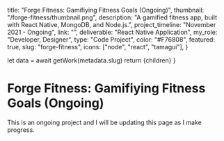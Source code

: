 
  title: "Forge Fitness: Gamifiying Fitness Goals (Ongoing)",
  thumbnail: "/forge-fitness/thumbnail.png",
  description:
    "A gamified fitness app, built with React Native, MongoDB, and Node.js.",
  project_timeline: "November 2021 - Ongoing",
  link: "",
  deliverable: "React Native Application",
  my_role: "Developer, Designer",
  type: "Code Project",
  color: "#F76808",
  featured: true,
  slug: "forge-fitness",
    icons: ["node", "react", "tamagui"],
}

  let data = await getWork(metadata.slug)
  return <MdxLayout data={data}>{children}</MdxLayout>
}

# Forge Fitness: Gamifiying Fitness Goals (Ongoing)

This is an ongoing project and I will be updating this page as I make progress.
